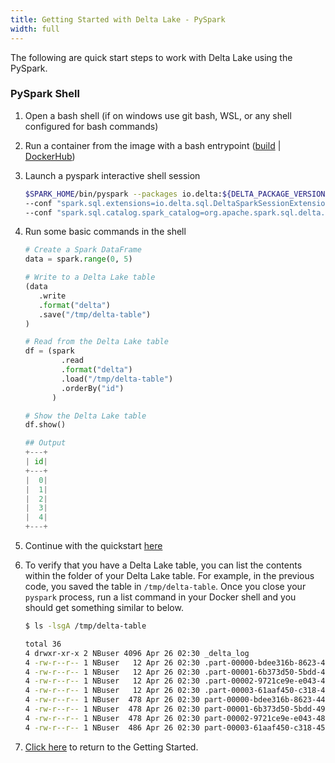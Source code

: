 ```yaml
---
title: Getting Started with Delta Lake - PySpark
width: full
---
```


The following are quick start steps to work with Delta Lake using the PySpark.

### PySpark Shell

1. Open a bash shell (if on windows use git bash, WSL, or any shell configured for bash commands)

2. Run a container from the image with a bash entrypoint ([build](#build-entry-point) | [DockerHub](#image-entry-point))

3. Launch a pyspark interactive shell session

   ```bash
   $SPARK_HOME/bin/pyspark --packages io.delta:${DELTA_PACKAGE_VERSION} \
   --conf "spark.sql.extensions=io.delta.sql.DeltaSparkSessionExtension" \
   --conf "spark.sql.catalog.spark_catalog=org.apache.spark.sql.delta.catalog.DeltaCatalog"
   ```

4. Run some basic commands in the shell

   ```python
   # Create a Spark DataFrame
   data = spark.range(0, 5)

   # Write to a Delta Lake table
   (data
      .write
      .format("delta")
      .save("/tmp/delta-table")
   )

   # Read from the Delta Lake table
   df = (spark
           .read
           .format("delta")
           .load("/tmp/delta-table")
           .orderBy("id")
         )

   # Show the Delta Lake table
   df.show()
   ```

   ```python
   ## Output
   +---+
   | id|
   +---+
   |  0|
   |  1|
   |  2|
   |  3|
   |  4|
   +---+
   ```

5. Continue with the quickstart [here](https://docs.delta.io/latest/quick-start.html#create-a-table&language-python)

6. To verify that you have a Delta Lake table, you can list the contents within the folder of your Delta Lake table. For example, in the previous code, you saved the table in `/tmp/delta-table`. Once you close your `pyspark` process, run a list command in your Docker shell and you should get something similar to below.

   ```bash
   $ ls -lsgA /tmp/delta-table
   ```

   ```bash
   total 36
   4 drwxr-xr-x 2 NBuser 4096 Apr 26 02:30 _delta_log
   4 -rw-r--r-- 1 NBuser   12 Apr 26 02:30 .part-00000-bdee316b-8623-4423-b59c-6a809addaea8-c000.snappy.parquet.crc
   4 -rw-r--r-- 1 NBuser   12 Apr 26 02:30 .part-00001-6b373d50-5bdd-496a-9e21-ab4164176f11-c000.snappy.parquet.crc
   4 -rw-r--r-- 1 NBuser   12 Apr 26 02:30 .part-00002-9721ce9e-e043-4875-bcff-08f7d7c3d3f0-c000.snappy.parquet.crc
   4 -rw-r--r-- 1 NBuser   12 Apr 26 02:30 .part-00003-61aaf450-c318-452a-aea5-5a44c909fd74-c000.snappy.parquet.crc
   4 -rw-r--r-- 1 NBuser  478 Apr 26 02:30 part-00000-bdee316b-8623-4423-b59c-6a809addaea8-c000.snappy.parquet
   4 -rw-r--r-- 1 NBuser  478 Apr 26 02:30 part-00001-6b373d50-5bdd-496a-9e21-ab4164176f11-c000.snappy.parquet
   4 -rw-r--r-- 1 NBuser  478 Apr 26 02:30 part-00002-9721ce9e-e043-4875-bcff-08f7d7c3d3f0-c000.snappy.parquet
   4 -rw-r--r-- 1 NBuser  486 Apr 26 02:30 part-00003-61aaf450-c318-452a-aea5-5a44c909fd74-c000.snappy.parquet
   ```

7. [Click here](../getting-started) to return to the Getting Started.
